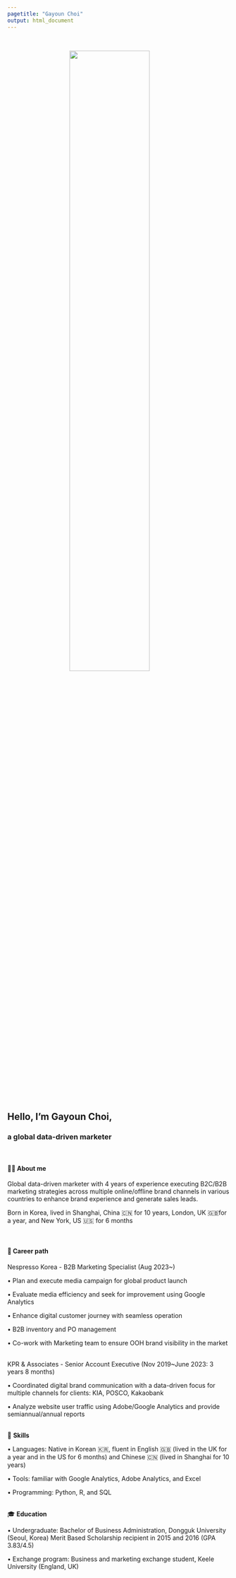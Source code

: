 ```yaml
---
pagetitle: "Gayoun Choi"
output: html_document
---
```


<link rel="stylesheet" href="styles.css" type="text/css">
<link rel="stylesheet" href="site_libs/academicons-1.9.1/css/academicons.min.css"/>

<br>

<p align="center">
<img src="images/profile_emoji.jpeg" style="width:60%; border:0px solid; margin-right: 40px" align="center">
</p>
<br>

## **Hello, I'm Gayoun Choi,**
### **a global data-driven marketer**
<br>

#### **👋🏻 About me**
Global data-driven marketer with 4 years of experience executing B2C/B2B marketing strategies across multiple online/offline brand channels in various countries to enhance brand experience and generate sales leads.

Born in Korea, lived in Shanghai, China 🇨🇳 for 10 years, London, UK 🇬🇧for a year, and New York, US 🇺🇸 for 6 months

<br>

#### **💼 Career path**

Nespresso Korea - B2B Marketing Specialist (Aug 2023~)

• Plan and execute media campaign for global product launch

• Evaluate media efficiency and seek for improvement using Google Analytics

• Enhance digital customer journey with seamless operation

• B2B inventory and PO management

• Co-work with Marketing team to ensure OOH brand visibility in the market

<br>
KPR & Associates - Senior Account Executive (Nov 2019~June 2023: 3 years 8 months)

• Coordinated digital brand communication with a data-driven focus for multiple channels for clients: KIA, POSCO, Kakaobank

• Analyze website user traffic using Adobe/Google Analytics and provide semiannual/annual reports

<br>
💪 **Skills**

• Languages: Native in Korean 🇰🇷, fluent in English 🇬🇧 (lived in the UK for a year and in the US for 6 months) and Chinese 🇨🇳 (lived in Shanghai for 10 years)

• Tools: familiar with Google Analytics, Adobe Analytics, and Excel

• Programming: Python, R, and SQL

<br>
🎓 **Education**

• Undergraduate: Bachelor of Business Administration, Dongguk University (Seoul, Korea)
Merit Based Scholarship recipient in 2015 and 2016 (GPA 3.83/4.5)

• Exchange program: Business and marketing exchange student, Keele University (England, UK)